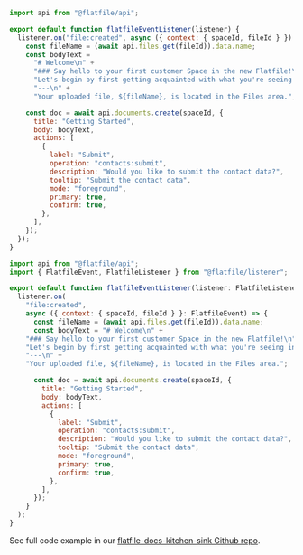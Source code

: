 <CodeGroup>

```js listener.js
import api from "@flatfile/api";

export default function flatfileEventListener(listener) {
  listener.on("file:created", async ({ context: { spaceId, fileId } }) => {
    const fileName = (await api.files.get(fileId)).data.name;
    const bodyText =
      "# Welcome\n" +
      "### Say hello to your first customer Space in the new Flatfile!\n" +
      "Let's begin by first getting acquainted with what you're seeing in your Space initially.\n" +
      "---\n" +
      "Your uploaded file, ${fileName}, is located in the Files area.";

    const doc = await api.documents.create(spaceId, {
      title: "Getting Started",
      body: bodyText,
      actions: [
        {
          label: "Submit",
          operation: "contacts:submit",
          description: "Would you like to submit the contact data?",
          tooltip: "Submit the contact data",
          mode: "foreground",
          primary: true,
          confirm: true,
        },
      ],
    });
  });
}
```

```js listener.ts
import api from "@flatfile/api";
import { FlatfileEvent, FlatfileListener } from "@flatfile/listener";

export default function flatfileEventListener(listener: FlatfileListener) {
  listener.on(
    "file:created",
    async ({ context: { spaceId, fileId } }: FlatfileEvent) => {
      const fileName = (await api.files.get(fileId)).data.name;
      const bodyText = "# Welcome\n" +
    "### Say hello to your first customer Space in the new Flatfile!\n" +
    "Let's begin by first getting acquainted with what you're seeing in your Space initially.\n" +
    "---\n" +
    "Your uploaded file, ${fileName}, is located in the Files area.";

      const doc = await api.documents.create(spaceId, {
        title: "Getting Started",
        body: bodyText,
        actions: [
          {
            label: "Submit",
            operation: "contacts:submit",
            description: "Would you like to submit the contact data?",
            tooltip: "Submit the contact data",
            mode: "foreground",
            primary: true,
            confirm: true,
          },
        ],
      });
    }
  );
}
```

</CodeGroup>

See full code example in our
[flatfile-docs-kitchen-sink Github repo](https://github.com/FlatFilers/flatfile-docs-kitchen-sink/blob/main).
